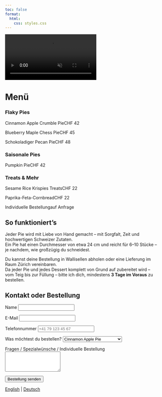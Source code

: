 ```yaml
---
toc: false
format: 
  html:
    css: styles.css
---
```


<div class="background-video-container">
  <video autoplay loop muted playsinline>
    <source src="Backgroundrotating.mp4" type="video/mp4">
    Dein Browser unterstützt das Video-Tag nicht.
  </video>
</div>
<div class="spacer-small"></div>

# Menü

<div class="menu-list">

  <h3>Flaky Pies</h3>
  <p><span class="item">Cinnamon Apple Crumble Pie</span><span class="dots"></span><span class="price">CHF 42</span></p>
  <p><span class="item">Blueberry Maple Chess Pie</span><span class="dots"></span><span class="price">CHF 45</span></p>
  <p><span class="item">Schokoladiger Pecan Pie</span><span class="dots"></span><span class="price">CHF 48</span></p>

  <h3>Saisonale Pies</h3>
  <p><span class="item">Pumpkin Pie</span><span class="dots"></span><span class="price">CHF 42</span></p>

  <h3>Treats & Mehr</h3>
  <p><span class="item">Sesame Rice Krispies Treats</span><span class="dots"></span><span class="price">CHF 22</span></p>
  <p><span class="item">Paprika-Feta-Cornbread</span><span class="dots"></span><span class="price">CHF 22</span></p>
  <p><span class="item">Individuelle Bestellung</span><span class="dots"></span><span class="price">auf Anfrage</span></p>

</div>

## So funktioniert’s

Jeder Pie wird mit Liebe von Hand gemacht – mit Sorgfalt, Zeit und hochwertigen Schweizer Zutaten.  
Ein Pie hat einen Durchmesser von etwa 24 cm und reicht für 6–10 Stücke – je nachdem, wie großzügig du schneidest.  

Du kannst deine Bestellung in Wallisellen abholen oder eine Lieferung im Raum Zürich vereinbaren.  
Da jeder Pie und jedes Dessert komplett von Grund auf zubereitet wird – vom Teig bis zur Füllung – bitte ich dich, mindestens **3 Tage im Voraus** zu bestellen.

<section id="order">
  <h1>Kontakt oder Bestellung</h1>
  <form action="https://formsubmit.co/marianna.rosso3@gmail.com" method="POST">
    
    <!-- Basic info -->
    <label for="name">Name</label>
    <input type="text" id="name" name="name" required>

    <label for="email">E-Mail</label>
    <input type="email" id="email" name="email" required>

    <label for="phone">Telefonnummer</label>
    <input 
      type="tel" 
      id="phone" 
      name="phone" 
      pattern="[0-9+\s()-]{6,}" 
      placeholder="+41 79 123 45 67" 
      required
    >

    <!-- Order details -->
    <label for="product">Was möchtest du bestellen?</label>
    <select id="product" name="product" required>
      <option value="Cinnamon Apple Pie">Cinnamon Apple Pie</option>
      <option value="Blueberry Maple Chess Pie">Blueberry Maple Chess Pie</option>
      <option value="Schokoladiger Pecan Pie">Schokoladiger Pecan Pie</option>
      <option value="Saisonaler Pie">Saisonaler Pie</option>
      <option value="Sesame Rice Krispies Treats">Sesame Rice Krispies Treats</option>
      <option value="Paprika-Feta-Cornbread">Paprika-Feta-Cornbread</option>
      <option value="Individuelle Bestellung">Individuelle Bestellung</option>
      <option value="Anfrage">Allgemeine Anfrage</option>
    </select>

    <label for="message">Fragen / Spezialwünsche / Individuelle Bestellung</label>
    <textarea id="message" name="message" rows="4"></textarea>

    <!-- FormSubmit settings -->
    <input type="hidden" name="_subject" value="Neue Pie-Bestellung!">
    <input type="hidden" name="_captcha" value="false">

    <button type="submit">Bestellung senden</button>
  </form>
</section>

<div class="language-switch">
  <a href="../order-pies-zurich.html">English</a> |
  <a href="order-pies-zurich.html">Deutsch</a>
</div>

